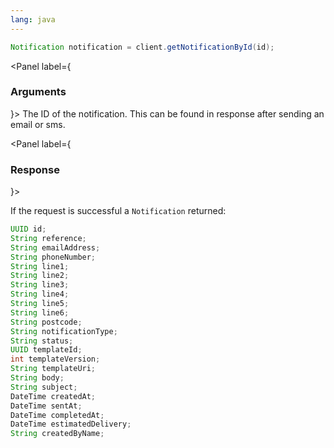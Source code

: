 ```yaml
---
lang: java
---
```


```java
Notification notification = client.getNotificationById(id);
```

<Panel label={<H3 appearAs={H5}>Arguments</H3>}>
  <Parameters>
    <Parameter required name="id" kind="String">
      The ID of the notification. This can be found in response after sending an email or sms.
    </Parameter>
  </Parameters>
</Panel>

<Panel label={<H3 appearAs={H5}>Response</H3>}>

If the request is successful a `Notification` returned:

```java
UUID id;
String reference;
String emailAddress;
String phoneNumber;
String line1;
String line2;
String line3;
String line4;
String line5;
String line6;
String postcode;
String notificationType;
String status;
UUID templateId;
int templateVersion;
String templateUri;
String body;
String subject;
DateTime createdAt;
DateTime sentAt;
DateTime completedAt;
DateTime estimatedDelivery;
String createdByName;
```

</Panel>

